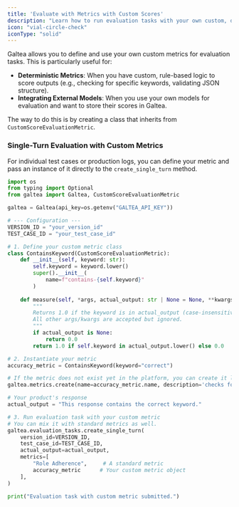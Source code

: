 ```yaml
---
title: 'Evaluate with Metrics with Custom Scores'
description: "Learn how to run evaluation tasks with your own custom, deterministic metrics."
icon: "vial-circle-check"
iconType: "solid"
---
```


Galtea allows you to define and use your own custom metrics for evaluation tasks. This is particularly useful for:
-   **Deterministic Metrics**: When you have custom, rule-based logic to score outputs (e.g., checking for specific keywords, validating JSON structure).
-   **Integrating External Models**: When you use your own models for evaluation and want to store their scores in Galtea.

The way to do this is by creating a class that inherits from `CustomScoreEvaluationMetric`.

### Single-Turn Evaluation with Custom Metrics

For individual test cases or production logs, you can define your metric and pass an instance of it directly to the `create_single_turn` method.

```python
import os
from typing import Optional
from galtea import Galtea, CustomScoreEvaluationMetric

galtea = Galtea(api_key=os.getenv("GALTEA_API_KEY"))

# --- Configuration ---
VERSION_ID = "your_version_id"
TEST_CASE_ID = "your_test_case_id"

# 1. Define your custom metric class
class ContainsKeyword(CustomScoreEvaluationMetric):
    def __init__(self, keyword: str):
        self.keyword = keyword.lower()
        super().__init__(
            name=f"contains-{self.keyword}"
        )
        
    def measure(self, *args, actual_output: str | None = None, **kwargs) -> float:
        """
        Returns 1.0 if the keyword is in actual_output (case-insensitive), 0.0 otherwise.
        All other args/kwargs are accepted but ignored.
        """
        if actual_output is None:
            return 0.0
        return 1.0 if self.keyword in actual_output.lower() else 0.0

# 2. Instantiate your metric
accuracy_metric = ContainsKeyword(keyword="correct")

# If the metric does not exist yet in the platform, you can create it like this:
galtea.metrics.create(name=accuracy_metric.name, description='checks for the presence of the keyword "correct" in the output')

# Your product's response
actual_output = "This response contains the correct keyword."

# 3. Run evaluation task with your custom metric
# You can mix it with standard metrics as well.
galtea.evaluation_tasks.create_single_turn(
    version_id=VERSION_ID,
    test_case_id=TEST_CASE_ID,
    actual_output=actual_output,
    metrics=[
        "Role Adherence",     # A standard metric
        accuracy_metric      # Your custom metric object
    ],
)

print("Evaluation task with custom metric submitted.")
```